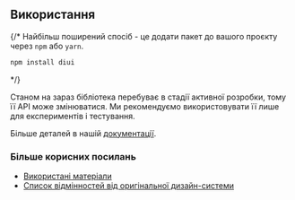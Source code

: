 ## Використання

{/*
Найбільш поширений спосіб - це додати пакет до вашого проєкту через `npm` або `yarn`.

```bash
npm install diui
```
*/}

Станом на зараз бібліотека перебуває в стадії активної розробки, тому її API може змінюватися. Ми рекомендуємо використовувати її лише для експериментів і тестування.

Більше деталей в нашій [документації](/docs).

### Більше корисних посилань

- [Використані матеріали](/materials)
- [Список відмінностей від оригінальної дизайн-системи](/diff)
